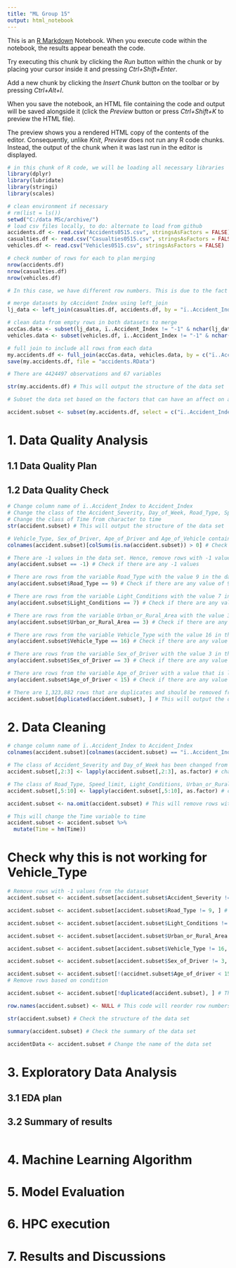 ---
title: "ML Group 15"
output: html_notebook
---

This is an [R Markdown](http://rmarkdown.rstudio.com) Notebook. When you execute code within the notebook, the results appear beneath the code. 

Try executing this chunk by clicking the *Run* button within the chunk or by placing your cursor inside it and pressing *Ctrl+Shift+Enter*. 

Add a new chunk by clicking the *Insert Chunk* button on the toolbar or by pressing *Ctrl+Alt+I*.

When you save the notebook, an HTML file containing the code and output will be saved alongside it (click the *Preview* button or press *Ctrl+Shift+K* to preview the HTML file).

The preview shows you a rendered HTML copy of the contents of the editor. Consequently, unlike *Knit*, *Preview* does not run any R code chunks. Instead, the output of the chunk when it was last run in the editor is displayed.

```{r echo = FALSE, message = FALSE}
# in this chunk of R code, we will be loading all necessary libraries
library(dplyr)
library(lubridate)
library(stringi)
library(scales)

```


```{r echo = FALSE, message = FALSE}
# clean environment if necessary
# rm(list = ls())
setwd("C:/data MSc/archive/")
# load csv files locally, to do: alternate to load from github
accidents.df <- read.csv("Accidents0515.csv", stringsAsFactors = FALSE)
casualties.df <- read.csv("Casualties0515.csv", stringsAsFactors = FALSE)
vehicles.df <- read.csv("Vehicles0515.csv", stringsAsFactors = FALSE)
```

```{r echo = FALSE, message = FALSE}
# check number of rows for each to plan merging
nrow(accidents.df)
nrow(casualties.df)
nrow(vehicles.df)
```

```{r echo = FALSE, message = FALSE}
# In this case, we have different row numbers. This is due to the fact that casualties tables might have more than one row per each accident and more than one vehicle per accident. Thus, we will start by joining accidents and casualties by using left join on casualties

# merge datasets by cAccident Index using left_join
lj_data <- left_join(casualties.df, accidents.df, by = "ï..Accident_Index")
```

```{r echo = FALSE, message = FALSE}
# clean data from empty rows in both datasets to merge
accCas.data <- subset(lj_data, ï..Accident_Index != "-1" & nchar(lj_data$ï..Accident_Index) >= 12)
vehicles.data <- subset(vehicles.df, ï..Accident_Index != "-1" & nchar(lj_data$ï..Accident_Index) >= 12)
```

```{r echo = FALSE, message = FALSE}
# full join to include all rows from each data
my.accidents.df <- full_join(accCas.data, vehicles.data, by = c("ï..Accident_Index"))
save(my.accidents.df, file = "accidents.RData")
```

```{r}
# There are 4424497 observations and 67 variables

str(my.accidents.df) # This will output the structure of the data set
```

```{r}
# Subset the data set based on the factors that can have an affect on accident severity

accident.subset <- subset(my.accidents.df, select = c("ï..Accident_Index", "Accident_Severity", "Day_of_Week", "Time", "Road_Type", "Speed_limit", "Light_Conditions", "Urban_or_Rural_Area", "Vehicle_Type", "Sex_of_Driver", "Age_of_Driver", "Age_of_Vehicle")) 
```


# 1. Data Quality Analysis

## 1.1 Data Quality Plan

## 1.2 Data Quality Check

```{r}
# Change column name of ï..Accident_Index to Accident_Index
# Change the class of the Accident_Severity, Day_of_Week, Road_Type, Speed_limit, Light_Conditions, Urban_or_Rural_Area, Vehicle_Type and Sex_of_Driver from integer to factor
# Change the class of Time from character to time
str(accident.subset) # This will output the structure of the data set
```

```{r}
# Vehicle_Type, Sex_of_Driver, Age_of_Driver and Age_of_Vehicle contain missing values. Hence remove all the rows that contain at least one missing value
colnames(accident.subset)[colSums(is.na(accident.subset)) > 0] # Check for any missing value
```

```{r}
# There are -1 values in the data set. Hence, remove rows with -1 values from the data set
any(accident.subset == -1) # Check if there are any -1 values
```

```{r}
# There are rows from the variable Road_Type with the value 9 in the data set. Hence, remove those rows.
any(accident.subset$Road_Type == 9) # Check if there are any value of 9
```

```{r}
# There are rows from the variable Light_Conditions with the value 7 in the data set. Hence, remove those rows.
any(accident.subset$Light_Conditions == 7) # Check if there are any value of 7
```

```{r}
# There are rows from the variable Urban_or_Rural_Area with the value 3 in the data set. Hence, remove those rows.
any(accident.subset$Urban_or_Rural_Area == 3) # Check if there are any value of 3
```

```{r}
# There are rows from the variable Vehicle_Type with the value 16 in the data set. Hence, remove those rows.
any(accident.subset$Vehicle_Type == 16) # Check if there are any value of 16
```

```{r}
# There are rows from the variable Sex_of_Driver with the value 3 in the data set. Hence, remove those rows.
any(accident.subset$Sex_of_Driver == 3) # Check if there are any value of 3
```

```{r}
# There are rows from the variable Age_of_Driver with a value that is less than 15 in the data set. Hence, remove those rows.
any(accident.subset$Age_of_Driver < 15) # Check if there are any value that is less than 15
```

```{r}
# There are 1,323,882 rows that are duplicates and should be removed from the data set 
accident.subset[duplicated(accident.subset), ] # This will output the duplicates in the data set
```


# 2. Data Cleaning

```{r}
# change column name of ï..Accident_Index to Accident_Index
colnames(accident.subset)[colnames(accident.subset) == "ï..Accident_Index"] <- "Accident_Index"
```

```{r}
# The class of Accident_Severity and Day_of_Week has been changed from integer to factor
accident.subset[,2:3] <- lapply(accident.subset[,2:3], as.factor) # change the class of the variables to factor.
```

```{r}
# The class of Road_Type, Speed_limit, Light_Conditions, Urban_or_Rural_Area, Vehicle_Type and Sex_of_Driver has been changed from integer to factor
accident.subset[,5:10] <- lapply(accident.subset[,5:10], as.factor) # change the class of the variables to factor.
```


```{r}
accident.subset <- na.omit(accident.subset) # This will remove rows with missing values
```

```{r}
# This will change the Time variable to time
accident.subset <- accident.subset %>%
  mutate(Time = hm(Time))
```




# Check why this is not working for Vehicle_Type

```{r}
# Remove rows with -1 values from the dataset
accident.subset <- accident.subset[accident.subset$Accident_Severity != -1 & accident.subset$Road_Type != -1 & accident.subset$Light_Conditions != -1 & accident.subset$Vehicle_Type != -1 & accident.subset$Sex_of_Driver != -1 & accident.subset$Age_of_Driver != -1 & accident.subset$Age_of_Vehicle != -1, ]
```

```{r}
accident.subset <- accident.subset[accident.subset$Road_Type != 9, ] # Remove rows based on condition
```

```{r}
accident.subset <- accident.subset[accident.subset$Light_Conditions != 7, ] # Remove rows based on condition
```

```{r}
accident.subset <- accident.subset[accident.subset$Urban_or_Rural_Area != 3, ] # Remove rows based on condition
```

```{r}
accident.subset <- accident.subset[accident.subset$Vehicle_Type != 16, ] # Remove rows based on condition
```

```{r}
accident.subset <- accident.subset[accident.subset$Sex_of_Driver != 3, ] # Remove rows based on condition
```

```{r}
accident.subset <- accident.subset[!(accidnet.subset$Age_of_driver < 15), ]
# Remove rows based on condition
```

```{r}
accident.subset <- accident.subset[!duplicated(accident.subset), ] # This will remove all the duplicate rows from the data set
```

```{r}
row.names(accident.subset) <- NULL # This code will reorder row numbers
```

```{r}
str(accident.subset) # Check the structure of the data set
```

```{r}
summary(accident.subset) # Check the summary of the data set
```

```{r}
accidentData <- accident.subset # Change the name of the data set
```


# 3. Exploratory Data Analysis

## 3.1 EDA plan

## 3.2 Summary of results

```{r}

```

# 4. Machine Learning Algorithm

# 5. Model Evaluation

# 6. HPC execution

# 7. Results and Discussions